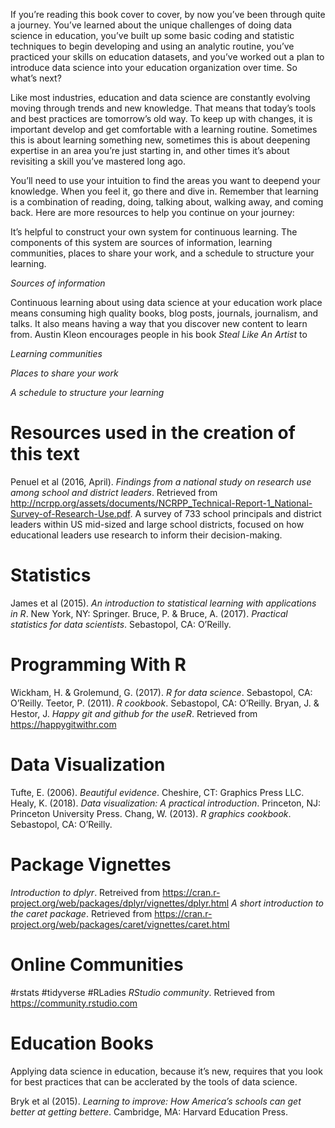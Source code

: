 If you're reading this book cover to cover, by now you've been through quite a journey. 
You've learned about the unique challenges of doing data science in education, you've built up some basic coding and statistic techniques to begin developing and using an analytic routine, you've practiced your skills on education datasets, and you've worked out a plan to introduce data science into your education organization over time. So what's next? 

Like most industries, education and data science are constantly evolving moving through trends and new knowledge. That means that today's tools and best practices are tomorrow's old way. To keep up with changes, it is important develop and get comfortable with a learning routine. Sometimes this is about learning something new, sometimes this is about deepening expertise in an area you're just starting in, and other times it's about revisiting a skill you've mastered long ago. 

You'll need to use your intuition to find the areas you want to deepend your knowledge. When you feel it, go there and dive in. Remember that learning is a combination of reading, doing, talking about, walking away, and coming back. Here are more resources to help you continue on your journey: 

It's helpful to construct your own system for continuous learning. The components of this system are sources of information, learning communities, places to share your work, and a schedule to structure your learning. 

*Sources of information* 

Continuous learning about using data science at your education work place means consuming high quality books, blog posts, journals, journalism, and talks. It also means having a way that you discover new content to learn from. Austin Kleon encourages people in his book *Steal Like An Artist* to 

*Learning communities*

*Places to share your work* 

*A schedule to structure your learning*

# Resources used in the creation of this text

Penuel et al (2016, April). *Findings from a national study on research use among school and district leaders*. Retrieved from [http://ncrpp.org/assets/documents/NCRPP_Technical-Report-1_National-Survey-of-Research-Use.pdf](http://ncrpp.org/assets/documents/NCRPP_Technical-Report-1_National-Survey-of-Research-Use.pdf). A survey of 733 school principals and district leaders within US mid-sized and large school districts, focused on how educational leaders use research to inform their decision-making.

# Statistics 

James et al (2015). *An introduction to statistical learning with applications in R*. New York, NY: Springer.
Bruce, P. & Bruce, A. (2017). *Practical statistics for data scientists*. Sebastopol, CA: O'Reilly.

# Programming With R

Wickham, H. & Grolemund, G. (2017). *R for data science*. Sebastopol, CA: O'Reilly.
Teetor, P. (2011). *R cookbook*. Sebastopol, CA: O'Reilly.
Bryan, J. & Hestor, J. *Happy git and github for the useR*. Retrieved from [https://happygitwithr.com](https://happygitwithr.com)

# Data Visualization 

Tufte, E. (2006). *Beautiful evidence*. Cheshire, CT: Graphics Press LLC. 
Healy, K. (2018). *Data visualization: A practical introduction*. Princeton, NJ: Princeton University Press.
Chang, W. (2013). *R graphics cookbook*. Sebastopol, CA: O'Reilly.

# Package Vignettes

*Introduction to dplyr*. Retreived from [https://cran.r-project.org/web/packages/dplyr/vignettes/dplyr.html](https://cran.r-project.org/web/packages/dplyr/vignettes/dplyr.html)
*A short introduction to the caret package*. Retrieved from [https://cran.r-project.org/web/packages/caret/vignettes/caret.html]([https://cran.r-project.org/web/packages/caret/vignettes/caret.html)

# Online Communities

#rstats
#tidyverse
#RLadies
*RStudio community*. Retrieved from [https://community.rstudio.com](https://community.rstudio.com)

# Education Books

Applying data science in education, because it's new, requires that you look for best practices that can be acclerated by the tools of data science. 

Bryk et al (2015). *Learning to improve: How America's schools can get better at getting bettere*. Cambridge, MA: Harvard Education Press. 